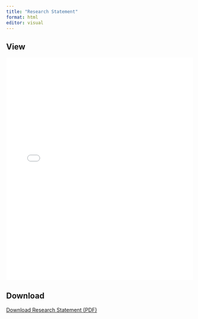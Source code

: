 ```yaml
---
title: "Research Statement"
format: html
editor: visual
---
```


## View
<embed src="/files/Research_statement_.pdf" type="application/pdf" width="100%" height="600px" />

## Download
<a href="/files/Research_statement_.pdf" download>Download Research Statement (PDF)</a>
